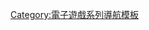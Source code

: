{{Navbox
| name = 战争机器系列
| title = {{le|戰爭機器系列|Gears of War series}}
| state = {{{state|}}}
| bodyclass = hlist

| above =
* [[Xbox遊戲工作室]]
* [[Epic Games]]
* [[The Coalition]]

| group1 = {{le|戰爭機器系列|List of Gears of War media|媒體}}
| list1 = 
{{Navbox|subgroup
  |group1 = 電子遊戲
  |list1  = 
{{Navbox|subgroup
  |group1 = 主系列
  |list1  = 
* [[戰爭機器 (遊戲)|戰爭機器]]
* [[戰爭機器2]]
* [[戰爭機器3]]
** {{le|戰爭機器3：蘭姆將軍的暗影|Gears of War 3#RAAM's Shadow|蘭姆將軍的暗影}}
* {{le|戰爭機器：終極版|Gears of War: Ultimate Edition}}
* [[戰爭機器4]]
* [[戰爭機器5]]
** {{le|戰爭機器5：蜂巢破壞者|Gears 5: Hivebusters|蜂巢破壞者}}

| group2 = 外傳
| list2 = 
* [[戰爭機器：審判]]
* {{le|戰爭機器 POP|Gears POP}}
* [[戰爭機器：戰術小隊]]
}}

| group2=  其他媒體
| list2 = 
* {{le|戰爭機器 (遊戲漫畫)|Gears of War (comics)|漫畫}}
}}

| group4=  世界觀
| list4 = {{Navbox|subgroup
  |group1 = 角色
  |list1  = 
* {{le|馬可斯·菲利|Marcus Fenix}}
* {{le|奧古斯都·柯爾|Augustus Cole}}
* {{le|戴蒙·巴德|Damon Baird}}
* {{le|詹姆士·多明尼克·菲利|JD Fenix}}
* {{le|凱特·迪亞茲|Kait Diaz}}

 | group2 = 武器
 | list2  =
* {{le|鏈鋸突擊步槍|Lancer Assault Rifle}}
* {{le|納許霰彈槍|Gnasher Shotgun}}
}}

| group5 = 相關
| list5 =
* {{le|克利夫·布列辛斯基|Cliff Bleszinski}}
* {{le|羅德·弗格森|Rod Fergusson}}
* {{le|Mediatonic}}
* [[People Can Fly]]
* [[Splash Damage]]


| below =
* {{Icon|Category}} [[:Category:战争机器系列|分類]]

}}<noinclude>
{{collapsible option}}

[[Category:電子遊戲系列導航模板]]
</noinclude>